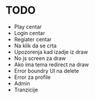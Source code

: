 # TODO

- Play centar
- Login centar
- Regiater centar
- Na klik da se crta
- Upozorenja kad izadje iz draw
- No js screen za draw
- Ako ima tema redirect na draw
- Error boundry UI na delete
- Error za profile
- Admin
- Tranzicije
